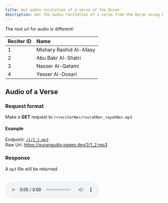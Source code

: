 ---
title: Get audio recitation of a verse of the Quran
description: Get the audio recitation of a verse from the Quran using Quran API
---


<Callout>The root url for audio is different!</Callout>

| Reciter ID | Name                    |
| ---------- | :---------------------- |
| 1          | Mishary Rashid Al-Afasy |
| 2          | Abu Bakr Al-Shatri      |
| 3          | Nasser Al-Qatami        |
| 4          | Yasser Al-Dosari        |

## Audio of a Verse

### Request format

Make a **GET** request to `/<reciterNo>/<surahNo>_<ayahNo>.mp3`

#### Example

Endpoint: [`/2/1_2.mp3`](https://quranaudio.pages.dev/2/1_2.mp3)<br />Raw Url: https://quranaudio.pages.dev/2/1_2.mp3

### Response

A `mp3` file will be returned.

<br />
<audio src="https://quranaudio.pages.dev/2/1_2.mp3" controls />

<br />
<br />

## Audio of a Chapter

As the audio recitation of a chapter is larger in size, I couldn't use _CloudFlare Pages_ for this. (As the maximum file size is **25MiB**)<br />Instead, the files are stored in **Github**. But there is also the original url from where the recitation was taken.

It's best to use the original URL if possible. However, if you can't access it, you can use the `url` property instead.

### Request format

Make a **GET** request to `/audio/<surahNo>.json`

#### Example

Endpoint: [`/audio/2.json`](/api/audio/2.json)<br />Raw Url: https://quranapi.pages.dev/api/audio/2.json

### Response

```json copy
{
    "1": "Mishary Rashid Al-Afasy",
    "2": "Abu Bakr Al-Shatri",
    "3": "Nasser Al-Qatami",
    "4": "Yasser Al-Dosari"
}
```